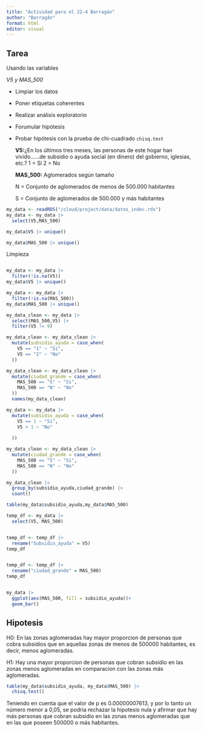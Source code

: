 ```yaml
---
title: "Actividad para el 22-4 Barragán"
author: "Barragán"
format: html
editor: visual
---
```


## 

## **Tarea**

Usando las variables

*V5 y MAS_500*

-   Limpiar los datos

-   Poner etiquetas coherentes

-   Realizar análisis exploratorio

-   Forumular hipótesis

-   Probar hipótesis con la prueba de chi-cuadrado `chisq.test`

    **V5:**¿En los últimos tres meses, las personas de este hogar han vivido......de subsidio o ayuda social (en dinero) del gobierno, iglesias, etc.? 1 = Sí 2 = No

    **MAS_500:** Aglomerados según tamaño

    N = Conjunto de aglomerados de menos de 500.000 habitantes

    S = Conjunto de aglomerados de 500.000 y más habitantes

```r
my_data <- readRDS("/cloud/project/data/datos_indec.rds")
my_data <- my_data |> 
  select(V5,MAS_500)

my_data$V5 |> unique()
```

```r
my_data$MAS_500 |> unique()
```

Limpieza

```         
```

```r
my_data <- my_data |> 
  filter(!is.na(V5))
my_data$V5 |> unique()
```

```r
my_data <- my_data |> 
  filter(!is.na(MAS_500))
my_data$MAS_500 |> unique()
```

```r
my_data_clean <- my_data |> 
  select(MAS_500,V5) |> 
  filter(V5 != 9)
```

```r
my_data_clean <- my_data_clean |> 
  mutate(subsidio_ayuda = case_when(
    V5 == "1" ~ "Si",
    V5 == "2" ~ "No"
  ))

my_data_clean <- my_data_clean |> 
  mutate(ciudad_grande = case_when(
    MAS_500 == "S" ~ "Si",
    MAS_500 == "N" ~ "No"
  ))
  names(my_data_clean)
```

```r
my_data <- my_data |> 
  mutate(subsidio_ayuda = case_when(
    V5 == 1 ~ "Si",
    V5 > 1 ~ "No"
    
  ))
```

```r
my_data_clean <- my_data_clean |> 
  mutate(ciudad_grande = case_when(
    MAS_500 == "S" ~ "Si",
    MAS_500 == "N" ~ "No"
  ))
```

```r
my_data_clean |> 
  group_by(subsidio_ayuda,ciudad_grande) |> 
  count()
```

```r
table(my_data$subsidio_ayuda,my_data$MAS_500)
```

```r
temp_df <- my_data |> 
  select(V5, MAS_500)
```

```         
```

```r
temp_df <- temp_df |> 
  rename("Subsidio_ayuda" = V5)
temp_df
```

```         
```

```r
temp_df <- temp_df |> 
  rename("ciudad_grande" = MAS_500)
temp_df
```

```         
```

```r
my_data |> 
  ggplot(aes(MAS_500, fill = subsidio_ayuda))+
  geom_bar()
```

## Hipotesis

H0: En las zonas aglomeradas hay mayor proporcion de personas que cobra subsidios que en aquellas zonas de menos de 500000 habitantes, es decir, menos aglomeradas.

H1: Hay una mayor proporcion de personas que cobran subsidio en las zonas menos aglomeradas en comparacion con las zonas más aglomeradas.

```r
table(my_data$subsidio_ayuda, my_data$MAS_500) |> 
  chisq.test()
```

Teniendo en cuenta que el valor de p es 0.00000007613, y por lo tanto un número menor a 0,05, se podria rechazar la hipotesis nula y afirmar que hay más personas que cobran subsidio en las zonas menos aglomeradas que en las que poseen 500000 o más habitantes.
